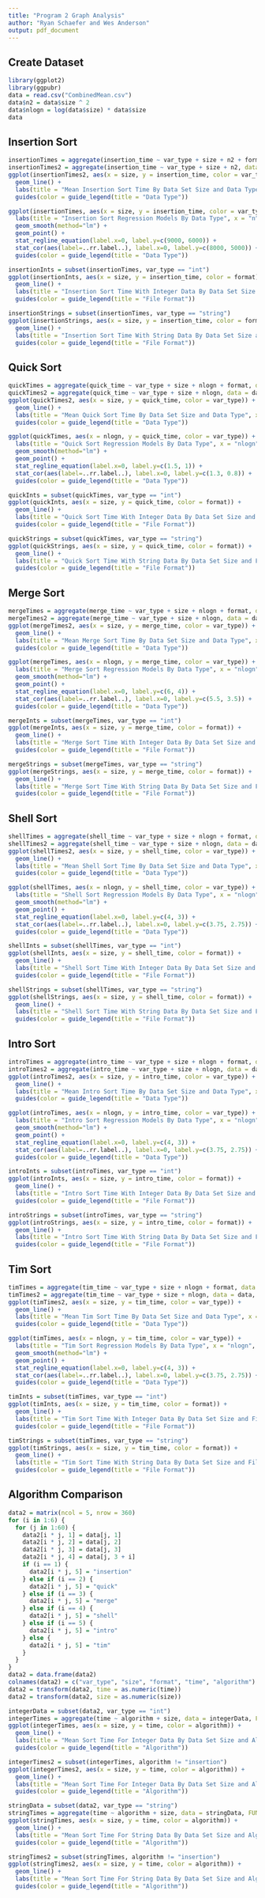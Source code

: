 ```yaml
---
title: "Program 2 Graph Analysis"
author: "Ryan Schaefer and Wes Anderson"
output: pdf_document
---
```


## Create Dataset
```r
library(ggplot2)
library(ggpubr)
data = read.csv("CombinedMean.csv")
data$n2 = data$size ^ 2
data$nlogn = log(data$size) * data$size
data
```


## Insertion Sort
```r
insertionTimes = aggregate(insertion_time ~ var_type + size + n2 + format, data = data, FUN = mean)
insertionTimes2 = aggregate(insertion_time ~ var_type + size + n2, data = data, FUN = mean)
ggplot(insertionTimes2, aes(x = size, y = insertion_time, color = var_type)) +
  geom_line() +
  labs(title = "Mean Insertion Sort Time By Data Set Size and Data Type", x = "n", y = "Insertion Sort Time") +
  guides(color = guide_legend(title = "Data Type"))
```

```r
ggplot(insertionTimes, aes(x = size, y = insertion_time, color = var_type)) +
  labs(title = "Insertion Sort Regression Models By Data Type", x = "n^2", y = "Insertion Sort Time") +
  geom_smooth(method="lm") +
  geom_point() +
  stat_regline_equation(label.x=0, label.y=c(9000, 6000)) +
  stat_cor(aes(label=..rr.label..), label.x=0, label.y=c(8000, 5000)) +
  guides(color = guide_legend(title = "Data Type"))
```

```r
insertionInts = subset(insertionTimes, var_type == "int")
ggplot(insertionInts, aes(x = size, y = insertion_time, color = format)) +
  geom_line() +
  labs(title = "Insertion Sort Time With Integer Data By Data Set Size and File Format", x = "n", y = "Insertion Sort Time") +
  guides(color = guide_legend(title = "File Format"))
```

```r
insertionStrings = subset(insertionTimes, var_type == "string")
ggplot(insertionStrings, aes(x = size, y = insertion_time, color = format)) +
  geom_line() +
  labs(title = "Insertion Sort Time With String Data By Data Set Size and File Format", x = "n", y = "Insertion Sort Time") +
  guides(color = guide_legend(title = "File Format"))
```


## Quick Sort
```r
quickTimes = aggregate(quick_time ~ var_type + size + nlogn + format, data = data, FUN = mean)
quickTimes2 = aggregate(quick_time ~ var_type + size + nlogn, data = data, FUN = mean)
ggplot(quickTimes2, aes(x = size, y = quick_time, color = var_type)) + 
  geom_line() + 
  labs(title = "Mean Quick Sort Time By Data Set Size and Data Type", x = "n", y = "Quick Sort Time") + 
  guides(color = guide_legend(title = "Data Type"))
```

```r
ggplot(quickTimes, aes(x = nlogn, y = quick_time, color = var_type)) +
  labs(title = "Quick Sort Regression Models By Data Type", x = "nlogn", y = "Insertion Sort Time") +
  geom_smooth(method="lm") +
  geom_point() +
  stat_regline_equation(label.x=0, label.y=c(1.5, 1)) +
  stat_cor(aes(label=..rr.label..), label.x=0, label.y=c(1.3, 0.8)) +
  guides(color = guide_legend(title = "Data Type"))
```

```r
quickInts = subset(quickTimes, var_type == "int")
ggplot(quickInts, aes(x = size, y = quick_time, color = format)) + 
  geom_line() + 
  labs(title = "Quick Sort Time With Integer Data By Data Set Size and File Format", x = "n", y = "Quick Sort Time") + 
  guides(color = guide_legend(title = "File Format"))
```

```r
quickStrings = subset(quickTimes, var_type == "string")
ggplot(quickStrings, aes(x = size, y = quick_time, color = format)) + 
  geom_line() + 
  labs(title = "Quick Sort Time With String Data By Data Set Size and File Format", x = "n", y = "Quick Sort Time") + 
  guides(color = guide_legend(title = "File Format"))
```


## Merge Sort
```r
mergeTimes = aggregate(merge_time ~ var_type + size + nlogn + format, data = data, FUN = mean)
mergeTimes2 = aggregate(merge_time ~ var_type + size + nlogn, data = data, FUN = mean)
ggplot(mergeTimes2, aes(x = size, y = merge_time, color = var_type)) + 
  geom_line() + 
  labs(title = "Mean Merge Sort Time By Data Set Size and Data Type", x = "n", y = "Merge Sort Time") + 
  guides(color = guide_legend(title = "Data Type"))
```

```r
ggplot(mergeTimes, aes(x = nlogn, y = merge_time, color = var_type)) +
  labs(title = "Merge Sort Regression Models By Data Type", x = "nlogn", y = "Merge Sort Time") +
  geom_smooth(method="lm") +
  geom_point() +
  stat_regline_equation(label.x=0, label.y=c(6, 4)) +
  stat_cor(aes(label=..rr.label..), label.x=0, label.y=c(5.5, 3.5)) +
  guides(color = guide_legend(title = "Data Type"))
```

```r
mergeInts = subset(mergeTimes, var_type == "int")
ggplot(mergeInts, aes(x = size, y = merge_time, color = format)) + 
  geom_line() + 
  labs(title = "Merge Sort Time With Integer Data By Data Set Size and File Format", x = "n", y = "Merge Sort Time") + 
  guides(color = guide_legend(title = "File Format"))
```

```r
mergeStrings = subset(mergeTimes, var_type == "string")
ggplot(mergeStrings, aes(x = size, y = merge_time, color = format)) + 
  geom_line() + 
  labs(title = "Merge Sort Time With String Data By Data Set Size and File Format", x = "n", y = "Merge Sort Time") + 
  guides(color = guide_legend(title = "File Format"))
```


## Shell Sort
```r
shellTimes = aggregate(shell_time ~ var_type + size + nlogn + format, data = data, FUN = mean)
shellTimes2 = aggregate(shell_time ~ var_type + size + nlogn, data = data, FUN = mean)
ggplot(shellTimes2, aes(x = size, y = shell_time, color = var_type)) + 
  geom_line() + 
  labs(title = "Mean Shell Sort Time By Data Set Size and Data Type", x = "n", y = "Shell Sort Time") + 
  guides(color = guide_legend(title = "Data Type"))
```

```r
ggplot(shellTimes, aes(x = nlogn, y = shell_time, color = var_type)) +
  labs(title = "Shell Sort Regression Models By Data Type", x = "nlogn", y = "Shell Sort Time") +
  geom_smooth(method="lm") +
  geom_point() +
  stat_regline_equation(label.x=0, label.y=c(4, 3)) +
  stat_cor(aes(label=..rr.label..), label.x=0, label.y=c(3.75, 2.75)) +
  guides(color = guide_legend(title = "Data Type"))
```

```r
shellInts = subset(shellTimes, var_type == "int")
ggplot(shellInts, aes(x = size, y = shell_time, color = format)) + 
  geom_line() + 
  labs(title = "Shell Sort Time With Integer Data By Data Set Size and File Format", x = "n", y = "Shell Sort Time") + 
  guides(color = guide_legend(title = "File Format"))
```

```r
shellStrings = subset(shellTimes, var_type == "string")
ggplot(shellStrings, aes(x = size, y = shell_time, color = format)) + 
  geom_line() + 
  labs(title = "Shell Sort Time With String Data By Data Set Size and File Format", x = "n", y = "Shell Sort Time") + 
  guides(color = guide_legend(title = "File Format"))
```


## Intro Sort
```r
introTimes = aggregate(intro_time ~ var_type + size + nlogn + format, data = data, FUN = mean)
introTimes2 = aggregate(intro_time ~ var_type + size + nlogn, data = data, FUN = mean)
ggplot(introTimes2, aes(x = size, y = intro_time, color = var_type)) + 
  geom_line() + 
  labs(title = "Mean Intro Sort Time By Data Set Size and Data Type", x = "n", y = "Intro Sort Time") + 
  guides(color = guide_legend(title = "Data Type"))
```

```r
ggplot(introTimes, aes(x = nlogn, y = intro_time, color = var_type)) +
  labs(title = "Intro Sort Regression Models By Data Type", x = "nlogn", y = "Intro Sort Time") +
  geom_smooth(method="lm") +
  geom_point() +
  stat_regline_equation(label.x=0, label.y=c(4, 3)) +
  stat_cor(aes(label=..rr.label..), label.x=0, label.y=c(3.75, 2.75)) +
  guides(color = guide_legend(title = "Data Type"))
```

```r
introInts = subset(introTimes, var_type == "int")
ggplot(introInts, aes(x = size, y = intro_time, color = format)) + 
  geom_line() + 
  labs(title = "Intro Sort Time With Integer Data By Data Set Size and File Format", x = "n", y = "Intro Sort Time") + 
  guides(color = guide_legend(title = "File Format"))
```

```r
introStrings = subset(introTimes, var_type == "string")
ggplot(introStrings, aes(x = size, y = intro_time, color = format)) + 
  geom_line() + 
  labs(title = "Intro Sort Time With String Data By Data Set Size and File Format", x = "n", y = "Intro Sort Time") + 
  guides(color = guide_legend(title = "File Format"))
```


## Tim Sort
```r
timTimes = aggregate(tim_time ~ var_type + size + nlogn + format, data = data, FUN = mean)
timTimes2 = aggregate(tim_time ~ var_type + size + nlogn, data = data, FUN = mean)
ggplot(timTimes2, aes(x = size, y = tim_time, color = var_type)) + 
  geom_line() + 
  labs(title = "Mean Tim Sort Time By Data Set Size and Data Type", x = "n", y = "Tim Sort Time") + 
  guides(color = guide_legend(title = "Data Type"))
```

```r
ggplot(timTimes, aes(x = nlogn, y = tim_time, color = var_type)) +
  labs(title = "Tim Sort Regression Models By Data Type", x = "nlogn", y = "Tim Sort Time") +
  geom_smooth(method="lm") +
  geom_point() +
  stat_regline_equation(label.x=0, label.y=c(4, 3)) +
  stat_cor(aes(label=..rr.label..), label.x=0, label.y=c(3.75, 2.75)) +
  guides(color = guide_legend(title = "Data Type"))
```

```r
timInts = subset(timTimes, var_type == "int")
ggplot(timInts, aes(x = size, y = tim_time, color = format)) + 
  geom_line() + 
  labs(title = "Tim Sort Time With Integer Data By Data Set Size and File Format", x = "n", y = "Tim Sort Time") + 
  guides(color = guide_legend(title = "File Format"))
```

```r
timStrings = subset(timTimes, var_type == "string")
ggplot(timStrings, aes(x = size, y = tim_time, color = format)) + 
  geom_line() + 
  labs(title = "Tim Sort Time With String Data By Data Set Size and File Format", x = "n", y = "Tim Sort Time") + 
  guides(color = guide_legend(title = "File Format"))
```

## Algorithm Comparison
```r
data2 = matrix(ncol = 5, nrow = 360)
for (i in 1:6) {
  for (j in 1:60) {
    data2[i * j, 1] = data[j, 1]
    data2[i * j, 2] = data[j, 2]
    data2[i * j, 3] = data[j, 3]
    data2[i * j, 4] = data[j, 3 + i]
    if (i == 1) {
      data2[i * j, 5] = "insertion"
    } else if (i == 2) {
      data2[i * j, 5] = "quick"
    } else if (i == 3) {
      data2[i * j, 5] = "merge"
    } else if (i == 4) {
      data2[i * j, 5] = "shell"
    } else if (i == 5) {
      data2[i * j, 5] = "intro"
    } else {
      data2[i * j, 5] = "tim"
    }
  }
}
data2 = data.frame(data2)
colnames(data2) = c("var_type", "size", "format", "time", "algorithm")
data2 = transform(data2, time = as.numeric(time))
data2 = transform(data2, size = as.numeric(size))
```

```r
integerData = subset(data2, var_type == "int")
integerTimes = aggregate(time ~ algorithm + size, data = integerData, FUN = mean)
ggplot(integerTimes, aes(x = size, y = time, color = algorithm)) + 
  geom_line() + 
  labs(title = "Mean Sort Time For Integer Data By Data Set Size and Algorithm", x = "n", y = "Sorting Time") + 
  guides(color = guide_legend(title = "Algorithm"))
```

```r
integerTimes2 = subset(integerTimes, algorithm != "insertion")
ggplot(integerTimes2, aes(x = size, y = time, color = algorithm)) + 
  geom_line() + 
  labs(title = "Mean Sort Time For Integer Data By Data Set Size and Algorithm", x = "n", y = "Sorting Time") + 
  guides(color = guide_legend(title = "Algorithm"))
```

```r
stringData = subset(data2, var_type == "string")
stringTimes = aggregate(time ~ algorithm + size, data = stringData, FUN = mean)
ggplot(stringTimes, aes(x = size, y = time, color = algorithm)) + 
  geom_line() + 
  labs(title = "Mean Sort Time For String Data By Data Set Size and Algorithm", x = "n", y = "Sorting Time") + 
  guides(color = guide_legend(title = "Algorithm"))
```

```r
stringTimes2 = subset(stringTimes, algorithm != "insertion")
ggplot(stringTimes2, aes(x = size, y = time, color = algorithm)) + 
  geom_line() + 
  labs(title = "Mean Sort Time For String Data By Data Set Size and Algorithm", x = "n", y = "Sorting Time") + 
  guides(color = guide_legend(title = "Algorithm"))
```
